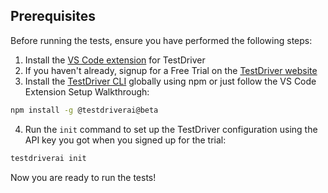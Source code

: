 ## Prerequisites
Before running the tests, ensure you have performed the following steps:

1. Install the [VS Code extension](/getting-started/vscode) for TestDriver
2. If you haven't already, signup for a Free Trial on the [TestDriver website](https://testdriver.ai/pricing)
3. Install the [TestDriver CLI](/cli/overview) globally using npm or just follow the VS Code Extension Setup Walkthrough:
```bash
npm install -g @testdriverai@beta
```
4. Run the `init` command to set up the TestDriver configuration using the API key you got when you signed up for the trial:
```bash
testdriverai init
```

<Check>Now you are ready to run the tests!</Check>